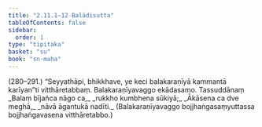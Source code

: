 ```yaml
---
title: "2.11.1–12 Balādisutta"
tableOfContents: false
sidebar:
  order: 1
type: "tipitaka"
basket: "su"
book: "sn-maha"
---
```



<DynamicBreadcrumb />

<Paragraph type="center" book="sn-maha">
(280–291.)
</Paragraph>

<Paragraph number="709" type="center" book="sn-maha">
“Seyyathāpi, bhikkhave, ye keci balakaraṇīyā kammantā karīyan”ti vitthāretabbaṃ.

</Paragraph>

<Paragraph number="710" type="center" book="sn-maha">
Balakaraṇīyavaggo ekādasamo.



</Paragraph>

<Paragraph number="711" type="center" book="sn-maha">
Tassuddānaṃ


</Paragraph>

<Paragraph number="712" type="verses" book="sn-maha">
_Balaṃ bījañca nāgo ca,_  
_rukkho kumbhena sūkiyā;_  
_Ākāsena ca dve meghā,_  
_nāvā āgantukā nadīti._  

</Paragraph>

<Paragraph number="713" type="center" book="sn-maha">
(Balakaraṇīyavaggo bojjhaṅgasaṃyuttassa bojjhaṅgavasena vitthāretabbo.)
</Paragraph>